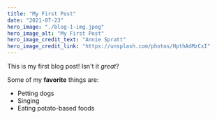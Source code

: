 ```yaml
---
title: "My First Post"
date: "2021-07-23"
hero_image: "./blog-1-img.jpeg"
hero_image_alt: "My First Post"
hero_image_credit_text: "Annie Spratt"
hero_image_credit_link: "https://unsplash.com/photos/HpthAdMzCxI"
---
```


This is my first blog post! Isn't it *great*?

Some of my **favorite** things are:

* Petting dogs
* Singing
* Eating potato-based foods